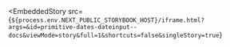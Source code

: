 
<EmbeddedStory
  src={`${process.env.NEXT_PUBLIC_STORYBOOK_HOST}/iframe.html?args=&id=primitive-dates-dateinput--docs&viewMode=story&full=1&shortcuts=false&singleStory=true`}
></EmbeddedStory>